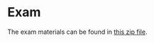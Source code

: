 # Exam

The exam materials can be found in [this zip file](https://github.com/emilyvertosick/Statistics-Course/blob/master/Exams/2023%20Exam.zip?raw=TRUE).
